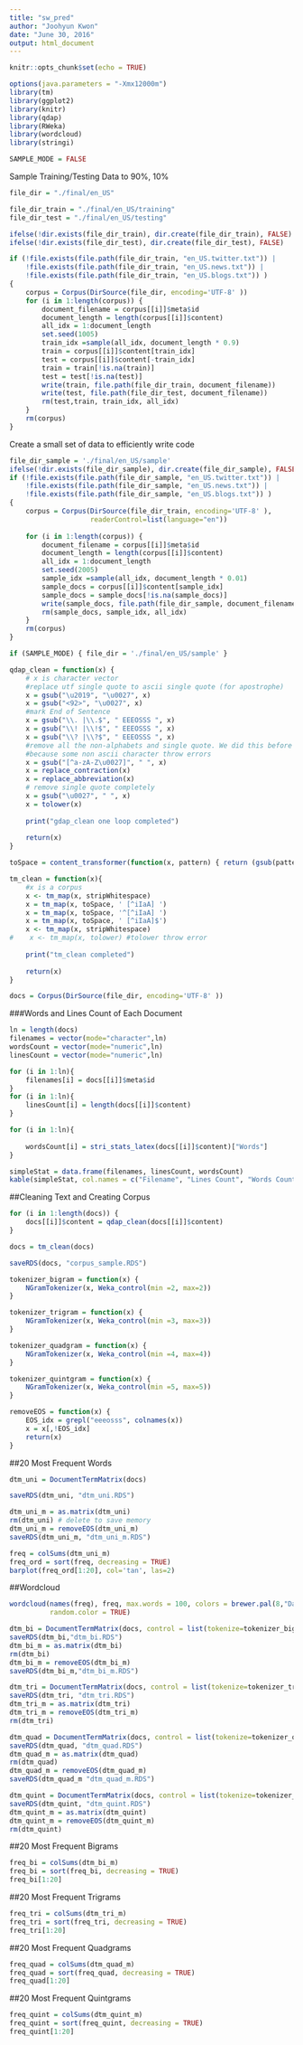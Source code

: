 ```yaml
---
title: "sw_pred"
author: "Joohyun Kwon"
date: "June 30, 2016"
output: html_document
---
```


```r
knitr::opts_chunk$set(echo = TRUE)
```
```r
options(java.parameters = "-Xmx12000m")
library(tm)
library(ggplot2)
library(knitr)
library(qdap)
library(RWeka)
library(wordcloud)
library(stringi)
```

```r
SAMPLE_MODE = FALSE
```

Sample Training/Testing Data to 90%, 10%

```r
file_dir = "./final/en_US"

file_dir_train = "./final/en_US/training"
file_dir_test = "./final/en_US/testing"

ifelse(!dir.exists(file_dir_train), dir.create(file_dir_train), FALSE)
ifelse(!dir.exists(file_dir_test), dir.create(file_dir_test), FALSE)

if (!file.exists(file.path(file_dir_train, "en_US.twitter.txt")) |
    !file.exists(file.path(file_dir_train, "en_US.news.txt")) |
    !file.exists(file.path(file_dir_train, "en_US.blogs.txt")) ) 
{
    corpus = Corpus(DirSource(file_dir, encoding='UTF-8' ))
    for (i in 1:length(corpus)) {
        document_filename = corpus[[i]]$meta$id
        document_length = length(corpus[[i]]$content)
        all_idx = 1:document_length
        set.seed(1005)
        train_idx =sample(all_idx, document_length * 0.9)
        train = corpus[[i]]$content[train_idx]
        test = corpus[[i]]$content[-train_idx]
        train = train[!is.na(train)]
        test = test[!is.na(test)]
        write(train, file.path(file_dir_train, document_filename))
        write(test, file.path(file_dir_test, document_filename))
        rm(test,train, train_idx, all_idx)
    }    
    rm(corpus)
}
```
Create a small set of data to efficiently write code
```r
file_dir_sample = './final/en_US/sample'
ifelse(!dir.exists(file_dir_sample), dir.create(file_dir_sample), FALSE)
if (!file.exists(file.path(file_dir_sample, "en_US.twitter.txt")) |
    !file.exists(file.path(file_dir_sample, "en_US.news.txt")) |
    !file.exists(file.path(file_dir_sample, "en_US.blogs.txt")) ) 
{
    corpus = Corpus(DirSource(file_dir_train, encoding='UTF-8' ),
                    readerControl=list(language="en"))
    
    for (i in 1:length(corpus)) {
        document_filename = corpus[[i]]$meta$id
        document_length = length(corpus[[i]]$content)
        all_idx = 1:document_length
        set.seed(2005)
        sample_idx =sample(all_idx, document_length * 0.01)
        sample_docs = corpus[[i]]$content[sample_idx]
        sample_docs = sample_docs[!is.na(sample_docs)]
        write(sample_docs, file.path(file_dir_sample, document_filename))
        rm(sample_docs, sample_idx, all_idx)
    }  
    rm(corpus)
}
```

```r
if (SAMPLE_MODE) { file_dir = './final/en_US/sample' }
```


```r
qdap_clean = function(x) {
    # x is character vector
    #replace utf single quote to ascii single quote (for apostrophe)
    x = gsub("\u2019", "\u0027", x)
    x = gsub("<92>", "\u0027", x)
    #mark End of Sentence
    x = gsub("\\. |\\.$", " EEEOSSS ", x)
    x = gsub("\\! |\\!$", " EEEOSSS ", x)
    x = gsub("\\? |\\?$", " EEEOSSS ", x)
    #remove all the non-alphabets and single quote. We did this before removing contraction 
    #because some non ascii character throw errors
    x = gsub("[^a-zA-Z\u0027]", " ", x)
    x = replace_contraction(x)
    x = replace_abbreviation(x)
    # remove single quote completely
    x = gsub("\u0027", " ", x)
    x = tolower(x)
    
    print("gdap_clean one loop completed")
    
    return(x)
}
```

```r
toSpace = content_transformer(function(x, pattern) { return (gsub(pattern, ' ', x))})

tm_clean = function(x){
    #x is a corpus
    x <- tm_map(x, stripWhitespace)
    x = tm_map(x, toSpace, ' [^iIaA] ')
    x = tm_map(x, toSpace, '^[^iIaA] ')
    x = tm_map(x, toSpace, ' [^iIaA]$')
    x <- tm_map(x, stripWhitespace)
#    x <- tm_map(x, tolower) #tolower throw error
    
    print("tm_clean completed")
    
    return(x)
}
```

```r
docs = Corpus(DirSource(file_dir, encoding='UTF-8' ))
```

###Words and Lines Count of Each Document

```r
ln = length(docs)
filenames = vector(mode="character",ln)
wordsCount = vector(mode="numeric",ln)
linesCount = vector(mode="numeric",ln)

for (i in 1:ln){
    filenames[i] = docs[[i]]$meta$id
}
for (i in 1:ln){
    linesCount[i] = length(docs[[i]]$content)
}

for (i in 1:ln){
    
    wordsCount[i] = stri_stats_latex(docs[[i]]$content)["Words"]
}

simpleStat = data.frame(filenames, linesCount, wordsCount)
kable(simpleStat, col.names = c("Filename", "Lines Count", "Words Count"))
```



##Cleaning Text and Creating Corpus
```r
for (i in 1:length(docs)) {
    docs[[i]]$content = qdap_clean(docs[[i]]$content)
}

docs = tm_clean(docs)
```
```r
saveRDS(docs, "corpus_sample.RDS")
```

```r
tokenizer_bigram = function(x) {
    NGramTokenizer(x, Weka_control(min =2, max=2))
}

tokenizer_trigram = function(x) {
    NGramTokenizer(x, Weka_control(min =3, max=3))
}

tokenizer_quadgram = function(x) {
    NGramTokenizer(x, Weka_control(min =4, max=4))
}

tokenizer_quintgram = function(x) {
    NGramTokenizer(x, Weka_control(min =5, max=5))
}

removeEOS = function(x) {
    EOS_idx = grepl("eeeosss", colnames(x))
    x = x[,!EOS_idx]
    return(x)
}
```

##20 Most Frequent Words
```r
dtm_uni = DocumentTermMatrix(docs)

saveRDS(dtm_uni, "dtm_uni.RDS")

dtm_uni_m = as.matrix(dtm_uni)
rm(dtm_uni) # delete to save memory
dtm_uni_m = removeEOS(dtm_uni_m)
saveRDS(dtm_uni_m, "dtm_uni_m.RDS")


```

```r
freq = colSums(dtm_uni_m)
freq_ord = sort(freq, decreasing = TRUE)
barplot(freq_ord[1:20], col='tan', las=2)
```

##Wordcloud

```r
wordcloud(names(freq), freq, max.words = 100, colors = brewer.pal(8,"Dark2"),
          random.color = TRUE)
```


```r
dtm_bi = DocumentTermMatrix(docs, control = list(tokenize=tokenizer_bigram))
saveRDS(dtm_bi,"dtm_bi.RDS")
dtm_bi_m = as.matrix(dtm_bi)
rm(dtm_bi)
dtm_bi_m = removeEOS(dtm_bi_m)
saveRDS(dtm_bi_m,"dtm_bi_m.RDS")

```

```r
dtm_tri = DocumentTermMatrix(docs, control = list(tokenize=tokenizer_trigram))
saveRDS(dtm_tri, "dtm_tri.RDS")
dtm_tri_m = as.matrix(dtm_tri)
dtm_tri_m = removeEOS(dtm_tri_m)
rm(dtm_tri)
```

```r
dtm_quad = DocumentTermMatrix(docs, control = list(tokenize=tokenizer_quadgram))
saveRDS(dtm_quad, "dtm_quad.RDS")
dtm_quad_m = as.matrix(dtm_quad)
rm(dtm_quad)
dtm_quad_m = removeEOS(dtm_quad_m)
saveRDS(dtm_quad_m "dtm_quad_m.RDS")
```

```r
dtm_quint = DocumentTermMatrix(docs, control = list(tokenize=tokenizer_quintgram))
saveRDS(dtm_quint, "dtm_quint.RDS")
dtm_quint_m = as.matrix(dtm_quint)
dtm_quint_m = removeEOS(dtm_quint_m)
rm(dtm_quint)
```

##20 Most Frequent Bigrams
```r
freq_bi = colSums(dtm_bi_m)
freq_bi = sort(freq_bi, decreasing = TRUE)
freq_bi[1:20]
```

##20 Most Frequent Trigrams
```r
freq_tri = colSums(dtm_tri_m)
freq_tri = sort(freq_tri, decreasing = TRUE)
freq_tri[1:20]
```

##20 Most Frequent Quadgrams
```r
freq_quad = colSums(dtm_quad_m)
freq_quad = sort(freq_quad, decreasing = TRUE)
freq_quad[1:20]
```

##20 Most Frequent Quintgrams
```r
freq_quint = colSums(dtm_quint_m)
freq_quint = sort(freq_quint, decreasing = TRUE)
freq_quint[1:20]
```
